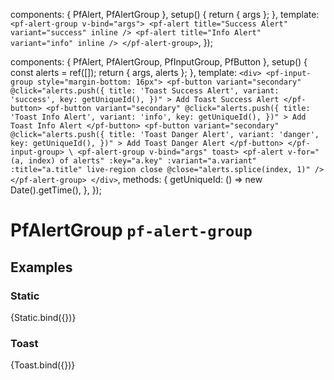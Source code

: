 

  components: { PfAlert, PfAlertGroup },
  setup() {
    return { args };
  },
  template: `
    <pf-alert-group v-bind="args">
      <pf-alert title="Success Alert" variant="success" inline />
      <pf-alert title="Info Alert" variant="info" inline />
    </pf-alert-group>
  `,
});

  components: { PfAlert, PfAlertGroup, PfInputGroup, PfButton },
  setup() {
    const alerts = ref([]);
    return { args, alerts };
  },
  template: `
    <div>
      <pf-input-group style="margin-bottom: 16px">
        <pf-button
          variant="secondary"
          @click="alerts.push({
            title: 'Toast Success Alert',
            variant: 'success',
            key: getUniqueId(),
          })"
        >
          Add Toast Success Alert
        </pf-button>
        <pf-button
          variant="secondary"
          @click="alerts.push({
            title: 'Toast Info Alert',
            variant: 'info',
            key: getUniqueId(),
          })"
        >
          Add Toast Info Alert
        </pf-button>
        <pf-button
          variant="secondary"
          @click="alerts.push({
            title: 'Toast Danger Alert',
            variant: 'danger',
            key: getUniqueId(),
          })"
        >
          Add Toast Danger Alert
        </pf-button>
      </pf-input-group>
\
      <pf-alert-group v-bind="args" toast>
        <pf-alert
          v-for="(a, index) of alerts"
          :key="a.key"
          :variant="a.variant"
          :title="a.title"
          live-region
          close
          @close="alerts.splice(index, 1)"
        />
      </pf-alert-group>
    </div>
  `,
  methods: {
    getUniqueId: () => new Date().getTime(),
  },
});


<Meta title="Components/Alert Group" component={PfAlertGroup} subcomponents={{PfAlert}} />

# PfAlertGroup `pf-alert-group`

## Examples

### Static

<Canvas withSource="open">
  <Story name="Static">
    {Static.bind({})}
  </Story>
</Canvas>

<ArgsTable story="Static" />

### Toast

<Canvas withSource="open">
  <Story name="Toast">
    {Toast.bind({})}
  </Story>
</Canvas>
